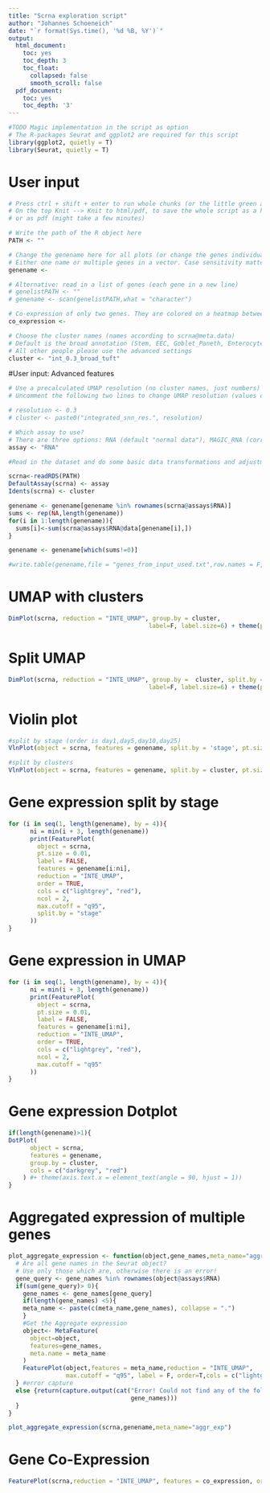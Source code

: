 ---
title: "Scrna exploration script"
author: "Johannes Schoeneich"
date: "`r format(Sys.time(), '%d %B, %Y')`"
output:
  html_document:
    toc: yes
    toc_depth: 3
    toc_float:
      collapsed: false
      smooth_scroll: false
  pdf_document:
    toc: yes
    toc_depth: '3'
---

```{r echo=FALSE, message=FALSE, warning=FALSE}
#TODO Magic implementation in the script as option
# The R-packages Seurat and ggplot2 are required for this script
library(ggplot2, quietly = T)
library(Seurat, quietly = T)
```

# User input

```{r}
# Press ctrl + shift + enter to run whole chunks (or the little green arrow on the right)
# On the top Knit --> Knit to html/pdf, to save the whole script as a html file to view in the browser
# or as pdf (might take a few minutes)

# Write the path of the R object here
PATH <- ""

# Change the genename here for all plots (or change the genes individually per plot).
# Either one name or multiple genes in a vector. Case sensitivity matters!
genename <- 

# Alternative: read in a list of genes (each gene in a new line)
# genelistPATH <- ""
# genename <- scan(genelistPATH,what = "character")

# Co-expression of only two genes. They are colored on a heatmap between red and green.
co_expression <- 

# Choose the cluster names (names according to scrna@meta.data)
# Default is the broad annotation (Stem, EEC, Goblet_Paneth, Enterocyte, Tuft). Works only for my kinetic dataset. 
# All other people please use the advanced settings
cluster <- "int_0.3_broad_tuft"
```

#User input: Advanced features

```{r}
# Use a precalculated UMAP resolution (no cluster names, just numbers)
# Uncomment the following two lines to change UMAP resolution (values can range from 0.1 to 0.8)

# resolution <- 0.3
# cluster <- paste0("integrated_snn_res.", resolution)

# Which assay to use?
# There are three options: RNA (default "normal data"), MAGIC_RNA (corrected and denoised data), integrated (special cases)
assay <- "RNA"
```


```{r, echo=FALSE, cache.lazy=F}
#Read in the dataset and do some basic data transformations and adjustments

scrna<-readRDS(PATH)
DefaultAssay(scrna) <- assay
Idents(scrna) <- cluster

genename <- genename[genename %in% rownames(scrna@assays$RNA)]
sums <- rep(NA,length(genename))
for(i in 1:length(genename)){
  sums[i]<-sum(scrna@assays$RNA@data[genename[i],])
}

genename <- genename[which(sums!=0)]

#write.table(genename,file = "genes_from_input_used.txt",row.names = F,quote = F,col.names = F)
```

# UMAP with clusters

```{r, echo=FALSE}
DimPlot(scrna, reduction = "INTE_UMAP", group.by = cluster,
                                       label=F, label.size=6) + theme(plot.title = element_blank())
```

# Split UMAP

```{r out.width = "400%",fig.width=18, fig.height=6, echo=FALSE}
DimPlot(scrna, reduction = "INTE_UMAP", group.by =  cluster, split.by = "stage",
                                       label=F, label.size=6) + theme(plot.title = element_blank())
```

# Violin plot

```{r fig.height=16, fig.width=24, echo=FALSE, message=FALSE, warning=FALSE}

#split by stage (order is day1,day5,day10,day25)
VlnPlot(object = scrna, features = genename, split.by = 'stage', pt.size = 0)

#split by clusters
VlnPlot(object = scrna, features = genename, split.by = cluster, pt.size = 0)
```

# Gene expression split by stage

```{r fig.height=7, fig.width=14, echo=FALSE}
for (i in seq(1, length(genename), by = 4)){
      ni = min(i + 3, length(genename))
      print(FeaturePlot(
        object = scrna,
        pt.size = 0.01,
        label = FALSE,
        features = genename[i:ni],
        reduction = "INTE_UMAP",
        order = TRUE,
        cols = c("lightgrey", "red"),
        ncol = 2,
        max.cutoff = "q95",
        split.by = "stage"
      ))
}
```

# Gene expression in UMAP

```{r fig.height=8, fig.width=8, echo=FALSE}
for (i in seq(1, length(genename), by = 4)){
      ni = min(i + 3, length(genename))
      print(FeaturePlot(
        object = scrna,
        pt.size = 0.01,
        label = FALSE,
        features = genename[i:ni],
        reduction = "INTE_UMAP",
        order = TRUE,
        cols = c("lightgrey", "red"),
        ncol = 2,
        max.cutoff = "q95"
      ))
}
```

# Gene expression Dotplot

```{r, echo=FALSE}
if(length(genename)>1){
DotPlot(
      object = scrna,
      features = genename,
      group.by = cluster,
      cols = c("darkgrey", "red")
    ) #+ theme(axis.text.x = element_text(angle = 90, hjust = 1))
}
```

# Aggregated expression of multiple genes

```{r, echo=FALSE}
plot_aggregate_expression <- function(object,gene_names,meta_name="aggr_exp"){
  # Are all gene names in the Seurat object?
  # Use only those which are, otherwise there is an error!
  gene_query <- gene_names %in% rownames(object@assays$RNA)
  if(sum(gene_query)> 0){
    gene_names <- gene_names[gene_query]
    if(length(gene_names) <5){
    meta_name <- paste(c(meta_name,gene_names), collapse = ".")
    }
    #Get the Aggregate expression
    object<- MetaFeature(
      object=object,
      features=gene_names,
      meta.name = meta_name
    )
    FeaturePlot(object,features = meta_name,reduction = "INTE_UMAP",
                max.cutoff = "q95", label = F, order=T,cols = c("lightgrey", "red","black"))
  } #error capture
  else {return(capture.output(cat("Error! Could not find any of the following genes",
                                  gene_names)))
  }
}

plot_aggregate_expression(scrna,genename,meta_name="aggr_exp")
```

# Gene Co-Expression

```{r fig.height=6, fig.width=20, echo=FALSE}
FeaturePlot(scrna,reduction = "INTE_UMAP", features = co_expression, order = T, max.cutoff = 'q95', blend = TRUE)
```
